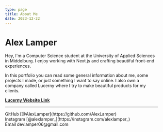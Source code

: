 ```yaml
---
type: page
title: About Me
date: 2023-12-22
---
```


# Alex Lamper

Hey, I'm a Computer Science student at the University of Applied Sciences in Middelburg. I enjoy working with Next.js and crafting beautiful front-end experiences.

In this portfolio you can read some general information about me, some projects I made, or just something I want to say online. I also own a company called Lucerny where I try to make beautiful products for my clients.

[**Lucerny Website Link**](https://lucerny.nl)

---

<div>
  GitHub [@AlexLamper](https://github.com/AlexLamper) <br/>
  Instagram [@alexlamper_](https://instagram.com/alexlamper_) <br/>
  Email devlamper06@gmail.com
</div>
